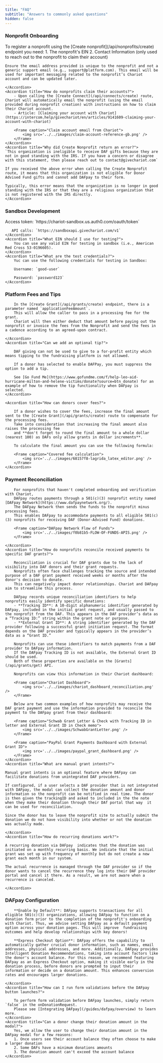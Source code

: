 ```yaml
---
title: "FAQ"
subtitle: "Answers to commonly asked questions"
hidden: false
---
```

### Nonprofit Onboarding
<AccordionGroup>
    <Accordion title="What information is needed to register a nonprofit?">
    To register a nonprofit using the [Create nonprofit](/api/nonprofits/create) endpoint you need:
     1. The nonprofit's EIN
     2. Contact Information (only used to reach out to the nonprofit to claim their account)

    Ensure the email address provided is unique to the nonprofit and not a generic support email (e.g., support@platform.com). This email will be used for important messaging related to the nonprofit’s Chariot account and can be updated later.

    </Accordion>
    <Accordion title="How do nonprofits claim their accounts?">
        - Upon calling the [Create Connect](/api/connects/create) route, Chariot will automatically email the nonprofit (using the email provided during nonprofit creation) with instructions on how to claim their Chariot account.
        - Article: [Claiming your account with Chariot](https://intercom.help/givechariot/en/articles/9141609-claiming-your-account-with-chariot)

        <Frame caption="Claim account email from Chariot">
            <img src='../../images/claim-account-reference-gb.png' />
        </Frame>
    </Accordion>
    <Accordion title="Why did Create Nonprofit return an error?">
    `This organization is ineligible to receive DAF gifts because they are not in good standing with the IRS. If you have a concern or disagree with this statement, then please reach out to contact@givechariot.com`

    If you received the above error when calling the Create Nonprofit route, it means that this organization is not eligible for Donor Advised Fund gifts and cannot add DAFpay to their form.

    Typically, this error means that the organization is no longer in good standing with the IRS or that they are a religious organization that is not registered with the IRS directly.
    </Accordion>
</AccordionGroup>

### Sandbox Development
<AccordionGroup>
    <Accordion title="What is the sandbox API url">
       Access token: `https://chariot-sandbox.us.auth0.com/oauth/token` 

       API calls: `https://sandboxapi.givechariot.com/v1`
    </Accordion>
    <Accordion title="What EIN should I use for testing?">
        You can use any valid EIN for testing in sandbox (i.e., American Red Cross 53-0196605).
    </Accordion>
    <Accordion title="What are the test credentials?">
        Yuc can use the following credentials for testing in Sandbox:

        Username: `good-user`

        Password: `password123`
    </Accordion>
</AccordionGroup>

### Platform Fees and Tips
<AccordionGroup>
    <Accordion title="How can my platform collect our processing fees?">

        In the [Create Grant](/api/grants/create) endpoint, there is a parameter named `applicationFeeAmount`.
        This will allow the caller to pass in a processing fee for the grant.
        Chariot will then either deduct that amount before paying out the nonprofit or invoice the fees from the Nonprofit and send the fees in a cadence according to an agreed-upon contract.

    </Accordion>    
    <Accordion title="Can we add an optional tip?">

        DAF giving can not be used to give to a for-profit entity which means tipping to the fundraising platform is not allowed.

        If a donor has selected to enable DAFPay, you must suppress the option to add a tip. 

        See [Go Fund Me](https://www.gofundme.com/f/help-leo-aid-hurricane-milton-and-helene-victims/donate?source=btn_donate) for an example of how to remove the tip functionality when DAFpay is selected. 
    </Accordion>

    <Accordion title="How can donors cover fees?">

        If a donor wishes to cover the fees, increase the final amount sent to the [Create Grant](/api/grants/create) route to compensate for the processing fees.
        Take into consideration that increasing the final amount also raises the processing fee 
        and **don't forget to round the final amount to a whole dollar (nearest 100) as DAFs only allow grants in dollar increments**.

        To calculate the final amount you can use the following formula: 

        <Frame caption="Covered fee calculation">
            <img src='../../images/68157f8-lagrida_latex_editor.png' />
        </Frame>
    </Accordion>
</AccordionGroup>


### Payment Reconciliation 
<AccordionGroup>
    <Accordion title="What is the DAFpay Network?">

        For nonprofits that haven't completed onboarding and verification with Chariot, 
        DAFpay routes payments through a 501(c)(3) nonprofit entity named [DAFpay Network](https://www.dafpaynetwork.org/).
        The DAFpay Network then sends the funds to the nonprofit minus processing fees.
        This enables DAFpay to accommodate payments to all eligible 501(c)(3) nonprofits for receiving DAF (Donor-Advised Fund) donations.

        <Frame caption="DAFpay Network Flow of Funds">
            <img src='../../images/f0b81b5-FLOW-OF-FUNDS-APIS.png' />
        </Frame>

    </Accordion>
    <Accordion title="How do nonprofits reconcile received payments to specific DAF grants?">

        Reconciliation is crucial for DAF grants due to the lack of visibility into DAF donors and their grant requests.
        Nonprofits often face challenges tracking the source and intended purpose of a DAF grant payment received weeks or months after the donor's decision to donate.
        This can negatively impact donor relationships. Chariot and DAFpay aim to streamline this process.

        DAFpay records unique reconciliation identifiers to help nonprofits easily identify specific donations:
        - **Tracking ID**: A 10-digit alphanumeric identifier generated by DAFpay, included in the initial grant request, and usually passed to the nonprofit from the DAF. This appears in the DAF provider’s data as a “Tracking ID:” string within the grant note or purpose.
        - **External Grant ID**: A string identifier generated by the DAF provider following a successful grant initiation request. The format depends on the DAF provider and typically appears in the provider’s data as a “Grant ID.”

        Nonprofits can use these identifiers to match payments from a DAF provider to DAFpay information.
        If the DAFpay Tracking ID is not available, the External Grant ID should be used.
        Both of these properties are available on the [Grants](/api/grants/get) API.

        Nonprofits can view this information in their Chariot dashboard:

        <Frame caption="Chariot Dashboard">
            <img src='../../images/chariot_dashboard_reconciliation.png' />
        </Frame>

        Below are two common examples of how nonprofits may receive the DAF grant payment and use the information provided to reconcile the payment to the DAFpay grant from their dashboard:

        <Frame caption="Schwab Grant Letter & Check with Tracking ID in letter and External Grant ID in Check memo">
            <img src='../../images/SchwabGrantLetter.png' />
        </Frame>
        
        <Frame caption="PayPal Grant Payments Dashboard with External Grant ID">
            <img src='../../images/paypal_grant_dashboard.png' />
        </Frame>
    </Accordion>
    <Accordion title="What are manual grant intents?">

    Manual grant intents is an optional feature where DAFpay can facilitate donations from unintegrated DAF providers.

    If configured, if a user selects a DAF provider that is not integrated with DAFpay, the modal can collect the donation amount and donor information so the nonprofit can be notified in real time. The donor is then given the trackingID and asked to included in the the note when they make their donation through their DAf portal that way  it can be used for reconciliation.

    Since the donor has to leave the nonprofit site to actually submit the donation we do not have visibility into whether or not the donation was actually made.

    </Accordion>
    <Accordion title="How do recurring donations work?">

    A recurring donation via DAFpay  indicates that the donation was initiated on a monthly recurring basis. We indicate that the initial grant was set up with frequency of monthly but do not create a new grant each month in our system.
    
    The actual recurrence is managed through the DAF provider so if the donor wants to cancel the recurrence they log into their DAF provider portal and cancel it there. As a result, we are not aware when a recurrence is canceled. 
    
    </Accordion>
    
</AccordionGroup>


### DAFpay Configuration
<AccordionGroup>
    <Accordion title="What are some best practices and recommendations?">

        **Enable by Default**: DAFpay supports transactions for all eligible 501(c)(3) organizations, allowing DAFpay to function on a donation form prior to the completion of the nonprofit's onboarding with Chariot. Thus, we advise setting DAFpay as a default payment option across your donation pages. This will improve  fundraising outcomes and help develop relationships with key donors!

        **Express Checkout Option**: DAFpay offers the capability to automatically gather crucial donor information, such as names, email addresses, physical addresses, and more. Additionally, DAFpay provides Intelligent Donation Recommendations, taking into account factors like the donor's account balance. For this reason, we recommend featuring DAFpay as an Express Checkout option, making it visible early in the donation process, before donors are prompted to input their information or decide on a donation amount. This enhances conversion rates and encourages larger donations.

    </Accordion>
    <Accordion title="How can I run form validations before the DAFpay button launches?">

        To perform form validation before DAFpay launches, simply return `false` in the onDonationRequest.
        Please see [Integrating DAFpay](/guides/dafpay/overview) to learn more.
    </Accordion>
    <Accordion title="Can a donor change their donation amount in the modal?">
        Yes, we allow the user to change their donation amount in the DAFpay modal for a few reasons:
        1. Once users see their account balance they often choose to make a larger donation
        2. Some DAFs have a minimum donations amounts
        3. The donation amount can't exceed the account balance
    </Accordion>
</AccordionGroup>
